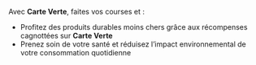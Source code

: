 Avec **Carte Verte**, faites vos courses et : 

- Profitez des produits durables moins chers grâce aux récompenses cagnottées sur **Carte Verte**
- Prenez soin de votre santé et réduisez l’impact environnemental de votre consommation quotidienne
